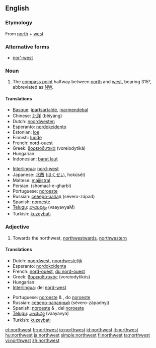 {{wikipedia|dab=Northwest}}
==English==

===Etymology===
From [[north]] + [[west]]

===Alternative forms===
* [[nor'-west]]

===Noun===
{{en-noun}}

# The [[compass point]] halfway between [[north]] and [[west]], bearing 315°, abbreviated as [[NW]].

====Translations====
{{trans-top|compass point}}
* [[Basque]]: [[ipartsartalde]], [[iparmendebal]]
* Chinese: [[北洋]] (běiyáng)
* Dutch: [[noordwesten]] {{n}}
* Esperanto: [[nordokcidento]]
* Estonian: [[loe]]
* Finnish: [[luode]]
* French: [[nord-ouest]] {{m}}
* Greek: [[βορειοδυτικά]] (voreiodytiká)
* Hungarian: {{t|hu|északnyugat}}
* Indonesian: [[barat laut]]
{{trans-mid}}
* [[Interlingua]]: [[nord-west]]
* Japanese: [[北西]] ([[ほくせい]], hokúséi)
* Maltese: [[majjistral]]
* Persian: {{fa-Arab|[[شمال غربی]]}} (shomaal-e-gharbi)
* Portuguese: [[noroeste]] {{m}}
* Russian: [[северо-запад]] (sévero-západ) {{m}}
* Spanish: [[noroeste]] {{m}}
* [[Telugu]]: [[వాయవ్యం]] (vaayavyaM)
* Turkish: [[kuzeybatı]]
{{trans-bottom}}

===Adjective===
{{en-adj}}

# Towards the northwest, [[northwestward]]s, [[northwestern]]

====Translations====
{{trans-top|towards the northwest}}
* Dutch: [[noordwest]], [[noordwestelijk]]
* Esperanto: [[nordokcidenta]]
* French: [[nord-ouest]], [[du nord-ouest]]
* Greek: [[βορειοδυτικός]] (voreiodytikós)
* Hungarian: {{t|hu|északnyugati}}
* [[Interlingua]]: del [[nord-west]]
{{trans-mid}}
* Portuguese: [[noroeste]] {{m}} & {{f}}, do [[noroeste]]
* Russian: [[северо-западный]] (sévero-západnyj)
* Spanish: [[noroeste]] {{m}} & {{f}}, del [[noroeste]]
* [[Telugu]]: [[వాయవ్య]] (vaayavya)
* Turkish: [[kuzeybatı]]
{{trans-bottom}}

[[et:northwest]]
[[fr:northwest]]
[[io:northwest]]
[[id:northwest]]
[[it:northwest]]
[[hu:northwest]]
[[ja:northwest]]
[[simple:northwest]]
[[fi:northwest]]
[[ta:northwest]]
[[vi:northwest]]
[[zh:northwest]]